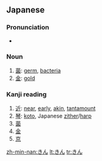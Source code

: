 ==Japanese==

===Pronunciation===
* {{IPA|/kiɴ/}}

===Noun===
{{ja-noun|h|rom=kin}}

# [[菌]]: [[germ]], [[bacteria]]
# [[金]]: [[gold]]

===Kanji reading===
{{ja-kanjireading|rom=kin}}

# [[近]]: [[near]], [[early]], [[akin]], [[tantamount]]
# [[琴]]: [[koto]], Japanese [[zither]]/[[harp]]
# [[菌]]
# [[金]]
# [[京]]

[[zh-min-nan:きん]]
[[lt:きん]]
[[tr:きん]]
